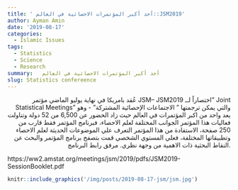 ```yaml
---
title: ' أحد أكبر المؤتمرات الاحصائية في العالم::JSM2019' 
author: Ayman Amin
date: '2019-08-17'
categories:
  - Islamic Issues 
tags:
  - Statistics
  - Science
  - Research
summary:   أحد أكبر المؤتمرات الاحصائية في العالم 
slug: Statistics confereence
---
```


<p align="right">
عُقد بامريكا في نهاية يوليو الماضي مؤتمر JSM– JSM2019 اختصاراً لــ" Joint Statistical Meetings" والتي يمكن ترجمتها " الاجتماعات الإحصائية المشتركة" - وهو يعد واحد من اكبر المؤتمرات في العالم حيث زاد الحضور عن 6,500 من 52 دولة وتناولت فعاليات هذا المؤتمر الجوانب المختلفة لعلم الاحصاء، فبرنامج المؤتمر فقط قارب من 250 صفحة، الاستفادة من هذا المؤتمر التعرف علي الموضوعات الحديثة لعلم الاحصاء وتطبيقاتها المختلفة، فعلي المستوي الشخصي قمت بتصفح برنامج المؤتمر والبحث عن النقاط البحثية ذات الاهمية من وجهة نظري. مرفق رابط البرنامج.
</p>
https://ww2.amstat.org/meetings/jsm/2019/pdfs/JSM2019-SessionBooklet.pdf

```r
knitr::include_graphics('/img/posts/2019-08-17-jsm/jsm.jpg')
```
